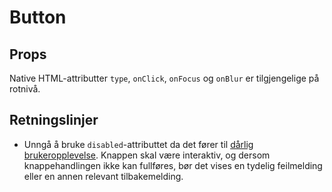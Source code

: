 
<Meta of={ButtonStories} />

# Button

<ComponentLinkRow
  docsHref="https://design.domstol.no/987b33f71/p/802ff0-button/b/32e1a2"
  figmaHref="https://www.figma.com/file/ewqSDmkgqDQ5PyOsRp4V5b/?node-id=155%3A37"
  githubHref="https://github.com/domstolene/designsystem/tree/main/packages/components/src/components/Button"
  storybookHref="https://domstolene.github.io/designsystem/?path=/story/dds-components-components-button--default"
/>

## Props

<Canvas of={ButtonStories.Preview} />
<Controls of={ButtonStories.Preview} />

Native HTML-attributter `type`, `onClick`, `onFocus` og `onBlur` er tilgjengelige på rotnivå.

## Retningslinjer

- Unngå å bruke `disabled`-attributtet da det fører til [dårlig brukeropplevelse](https://axesslab.com/disabled-buttons-suck/). Knappen skal være interaktiv, og dersom knappehandlingen ikke kan fullføres, bør det vises en tydelig feilmelding eller en annen relevant tilbakemelding.
